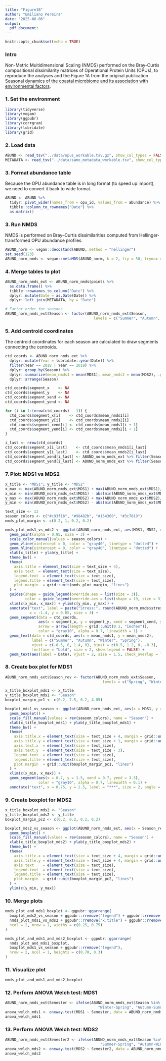 ```yaml
---
title: "Figure1B"
author: "Emiliano Pereira"
date: "2025-08-06"
output:
  pdf_document:
---
```


```r
knitr::opts_chunk$set(echo = TRUE)
```

### **Intro**
Non-Metric Multidimensional Scaling (NMDS) performed on the Bray-Curtis compositional dissimilarity matrices of Operational Protein Units (OPUs), to reproduce the analyses and the Figure 1A from the original publication [Seasonal dynamics of the coastal microbiome and its association with environmental factors](https://doi.org/10.1038/s41597-023-02266-0).

### **1. Set the environment**

```r
library(tidyverse)
library(vegan)
library(ggpubr)
library(corrgram)
library(lubridate)  
library(grid)       
```

### **2. Load data**

```r
ABUND <- read_tsv("../data/opus_workable.tsv.gz", show_col_types = FALSE)
METADATA <- read_tsv("../data/samo_metadata_workable.tsv", show_col_types = FALSE)
```

### 3. Format abundance table
Because the OPU abundance table is in long format (to speed up import), we need to convert it back to wide format.

```r
ABUND <- ABUND %>%
  tidyr::pivot_wider(names_from = opu_id, values_from = abundance) %>%
  tibble::column_to_rownames("Date") %>%
  as.matrix()
```

### **3. Run NMDS**
NMDS is performed on Bray–Curtis dissimilarities computed from Hellinger-transformed OPU abundance profiles.

```r
ABUND_norm <- vegan::decostand(ABUND, method = "hellinger")
set.seed(123)
ABUND_norm_nmds <- vegan::metaMDS(ABUND_norm, k = 2, try = 50, trymax = 50, threshold = 0.9)
```

### **4. Merge tables to plot**

```r
ABUND_norm_nmds_ext <- ABUND_norm_nmds$points %>%
  as.data.frame() %>%
  tibble::rownames_to_column("Date") %>%
  dplyr::mutate(Date = as.Date(Date)) %>%
  dplyr::left_join(METADATA, by = "Date")

# Factor order for seasons
ABUND_norm_nmds_ext$Season <- factor(ABUND_norm_nmds_ext$Season,
                                        levels = c("Summer", "Autumn", "Winter", "Spring"))
```

### **5. Add centroid coordinates**
The centroid coordinates for each season are calculated to draw segments connecting the centroids.

```r
ctd_coords <- ABUND_norm_nmds_ext %>%
  dplyr::mutate(Year = lubridate::year(Date)) %>%
  filter(Year == 2018 | Year == 2019) %>%
  dplyr::group_by(Season) %>%
  dplyr::summarize(mean_nmds1 = mean(MDS1), mean_nmds2 = mean(MDS2), .groups = "drop") %>%
  dplyr::arrange(Season)

ctd_coords$segment_x    <- NA
ctd_coords$segment_y    <- NA
ctd_coords$segment_xend <- NA
ctd_coords$segment_yend <- NA

for (i in 1:(nrow(ctd_coords) - 1)) {
  ctd_coords$segment_x[i]    <- ctd_coords$mean_nmds1[i]
  ctd_coords$segment_y[i]    <- ctd_coords$mean_nmds2[i]
  ctd_coords$segment_xend[i] <- ctd_coords$mean_nmds1[i + 1]
  ctd_coords$segment_yend[i] <- ctd_coords$mean_nmds2[i + 1]
}

i_last <- nrow(ctd_coords)
ctd_coords$segment_x[i_last]    <- ctd_coords$mean_nmds1[i_last]
ctd_coords$segment_y[i_last]    <- ctd_coords$mean_nmds2[i_last]
ctd_coords$segment_xend[i_last] <- ABUND_norm_nmds_ext %>% filter(Season == "Summer" & Year == 2020) %>% summarize(mean_nmds1 = mean(MDS1)) %>% pull(mean_nmds1)
ctd_coords$segment_yend[i_last] <- ABUND_norm_nmds_ext %>% filter(Season == "Summer" & Year == 2020) %>% summarize(mean_nmds2 = mean(MDS2)) %>% pull(mean_nmds2)
```

### **7. Plot: MDS1 vs MDS2**

```r
x_title <- "MDS1"; y_title <- "MDS2"
x_max <- max(ABUND_norm_nmds_ext$MDS1) + max(ABUND_norm_nmds_ext$MDS1)/10
x_min <- min(ABUND_norm_nmds_ext$MDS1) - abs(min(ABUND_norm_nmds_ext$MDS1)/10)
y_max <- max(ABUND_norm_nmds_ext$MDS2) + max(ABUND_norm_nmds_ext$MDS2)/10
y_min <- min(ABUND_norm_nmds_ext$MDS2) - abs(min(ABUND_norm_nmds_ext$MDS2)/10)

text_size <- 13
season_colors <- c("#c93f1b", "#98482b", "#154360", "#3c7810")
nmds_plot_margin <- c(0.2, 1, 0.2, 0.2)

nmds_plot_mds1_vs_mds2 <- ggplot(ABUND_norm_nmds_ext, aes(MDS1, MDS2, color = Season), alpha = 0.8) +
  geom_point(alpha = 0.95, size = 3) +
  scale_color_manual(values = season_colors) +
  geom_vline(xintercept = 0, color = "gray40", linetype = "dotted") +
  geom_hline(yintercept = 0, color = "gray40", linetype = "dotted") +
  xlab(x_title) + ylab(y_title) +
  theme_bw() +
  theme(
    axis.title = element_text(size = text_size + 4),
    axis.text  = element_text(size = text_size),
    legend.text  = element_text(size = text_size),
    legend.title = element_text(size = text_size),
    plot.margin  = grid::unit(nmds_plot_margin, "lines")
  ) +
  guides(shape = guide_legend(override.aes = list(size = 3)),
         color = guide_legend(override.aes = list(shape = 19, size = 3))) +
  xlim(c(x_min, x_max)) + ylim(c(y_min, y_max)) +
  annotate("text", label = paste("Stress:", round(ABUND_norm_nmds$stress, 3)),
           x = -1.4, y = 0.85, size = 3) +
  geom_segment(data = ctd_coords,
               aes(x = segment_x, y = segment_y, xend = segment_xend, yend = segment_yend),
               arrow = arrow(length = grid::unit(0.1, "inches")),
               color = "gray10", alpha = 0.7, linewidth = 1) +
  geom_text(data = ctd_coords, aes(x = mean_nmds1, y = mean_nmds2),
            label = c("Summer", "Autumn", "Winter", "Spring"),
            vjust = c(-0.5, 0, 1.4, 0), hjust = c(0.5, 1.2, 0, -0.3),
            fontface = "bold", size = 2, show.legend = FALSE) +
  geom_text(aes(label = Date), vjust = 2, size = 1.5, check_overlap = TRUE, show.legend = FALSE)

```

### **8. Create box plot for MDS1**

```r
ABUND_norm_nmds_ext$Season_rev <- factor(ABUND_norm_nmds_ext$Season,
                                            levels = c("Spring", "Winter", "Autumn", "Summer"))

x_title_boxplot_mds1 <- x_title
y_title_boxplot_mds1 <- "Season"
boxplot_margin_pc1 <- c(0.2, 7.5, 0.2, 4.85)

boxplot_mds1_vs_season <- ggplot(ABUND_norm_nmds_ext, aes(x = MDS1, y = Season_rev, fill = Season_rev)) +
  geom_boxplot() +
  scale_fill_manual(values = rev(season_colors), name = "Season") +
  xlab(x_title_boxplot_mds1) + ylab(y_title_boxplot_mds1) +
  theme_bw() +
  theme(
    axis.title.x = element_text(size = text_size + 4, margin = grid::unit(c(4,0,0,0), "mm")),
    axis.title.y = element_text(size = text_size + 1, margin = grid::unit(c(0,2,0,0), "mm")),
    axis.text.x  = element_text(size = text_size),
    axis.text.y  = element_text(size = text_size - 3),
    legend.text  = element_text(size = text_size),
    legend.title = element_text(size = text_size),
    plot.margin  = grid::unit(boxplot_margin_pc1, "lines")
  ) +
  xlim(c(x_min, x_max)) +
  geom_segment(aes(x = 0.7, y = 1.5, xend = 0.7, yend = 3.5),
               color = "gray10", alpha = 0.7, linewidth = 0.1) +
  annotate("text", x = 0.75, y = 2.5, label = "***", size = 2, angle = 90)
```
### **9. Create boxplot for MDS2**

```r
x_title_boxplot_mds2 <- "Season"
y_title_boxplot_mds2 <- y_title
boxplot_margin_pc2 <- c(0.2, 0.2, 0.2, 0.2)

boxplot_mds2_vs_season <- ggplot(ABUND_norm_nmds_ext, aes(x = Season_rev, y = MDS2, fill = Season_rev)) +
  geom_boxplot() +
  scale_fill_manual(values = rev(season_colors), name = "Season") +
  xlab(x_title_boxplot_mds2) + ylab(y_title_boxplot_mds2) +
  theme_bw() +
  theme(
    axis.title.x = element_text(size = text_size + 4, margin = grid::unit(c(4,0,0,0), "mm")),
    axis.title.y = element_text(size = text_size + 4, margin = grid::unit(c(0,2,0,0), "mm")),
    axis.text    = element_text(size = text_size),
    legend.text  = element_text(size = text_size),
    legend.title = element_text(size = text_size),
    plot.margin  = grid::unit(boxplot_margin_pc2, "lines")
  ) +
  ylim(c(y_min, y_max))

```

### **10. Merge plots**
```r

nmds_plot_and_mds1_boxplot <- ggpubr::ggarrange(
  boxplot_mds2_vs_season + ggpubr::rremove("legend") + ggpubr::rremove("x.title") + ggpubr::rremove("x.text"),
  nmds_plot_mds1_vs_mds2 + ggpubr::rremove("x.title") + ggpubr::rremove("x.text") + ggpubr::rremove("y.text") + ggpubr::rremove("y.title"),
  ncol = 2, nrow = 1, widths = c(0.25, 0.75)
)

nmds_plot_and_mds1_and_mds2_boxplot <- ggpubr::ggarrange(
  nmds_plot_and_mds1_boxplot,
  boxplot_mds1_vs_season + ggpubr::rremove("legend"),
  nrow = 2, ncol = 1, heights = c(0.70, 0.3)
)
```

### **11. Visualize plot**

```r
nmds_plot_and_mds1_and_mds2_boxplot
```

### **12. Perform ANOVA Welch test: MDS1**

```r
ABUND_norm_nmds_ext$Semester <- ifelse(ABUND_norm_nmds_ext$Season %in% c("Winter","Spring"),
                                          "Winter-Spring", "Autumn-Summer")
anova_welch_mds1 <- oneway.test(MDS1 ~ Semester, data = ABUND_norm_nmds_ext, var.equal = FALSE)
anova_welch_mds1
```

### **13. Perform ANOVA Welch test: MDS2**

```r
ABUND_norm_nmds_ext$Semester2 <- ifelse(ABUND_norm_nmds_ext$Season %in% c("Summer","Spring"),
                                           "Summer-Spring", "Autumn-Winter")
anova_welch_mds2 <- oneway.test(MDS2 ~ Semester2, data = ABUND_norm_nmds_ext, var.equal = FALSE)
anova_welch_mds2
```
